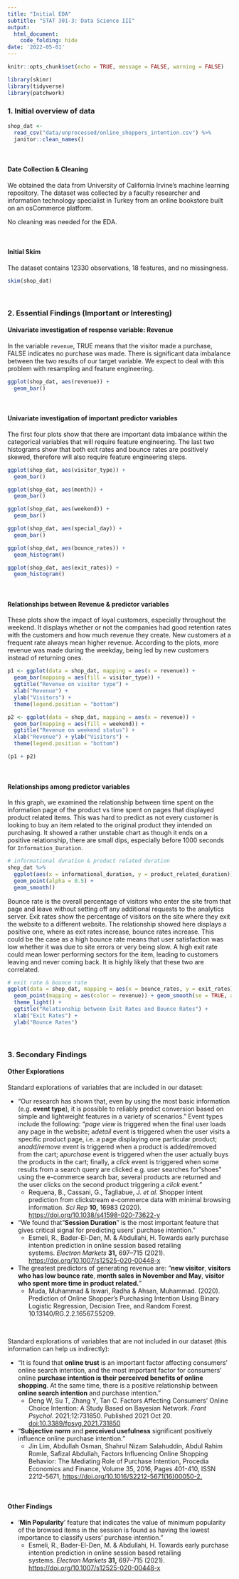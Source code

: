```yaml
---
title: "Initial EDA"
subtitle: "STAT 301-3: Data Science III"
output: 
  html_document: 
    code_folding: hide
date: '2022-05-01'
---
```


```r
knitr::opts_chunk$set(echo = TRUE, message = FALSE, warning = FALSE)
```

```r
library(skimr)
library(tidyverse)
library(patchwork)
```

### 1. Initial overview of data

```r
shop_dat <- 
  read_csv("data/unprocessed/online_shoppers_intention.csv") %>% 
  janitor::clean_names()
```

<br>

#### Date Collection & Cleaning

We obtained the data from University of California Irvine's machine learning repository. The dataset was collected by a faculty researcher and information technology specialist in Turkey from an online bookstore built on an osCommerce platform.

No cleaning was needed for the EDA.

<br>

#### Initial Skim

The dataset contains 12330 observations, 18 features, and no missingness.

```r
skim(shop_dat)
```

<br>

### 2. Essential Findings (Important or Interesting)

#### Univariate investigation of response variable: Revenue

In the variable `revenue`, TRUE means that the visitor made a purchase, FALSE indicates no purchase was made. There is significant data imbalance between the two results of our target variable. We expect to deal with this problem with resampling and feature engineering. 

```r
ggplot(shop_dat, aes(revenue)) +
  geom_bar()
```

<br>

#### Univariate investigation of important predictor variables

The first four plots show that there are important data imbalance within the categorical variables that will require feature engineering. The last two histograms show that both exit rates and bounce rates are positively skewed, therefore will also require feature engineering steps.

```r
ggplot(shop_dat, aes(visitor_type)) +
  geom_bar()

ggplot(shop_dat, aes(month)) +
  geom_bar()

ggplot(shop_dat, aes(weekend)) +
  geom_bar()

ggplot(shop_dat, aes(special_day)) +
  geom_bar()

ggplot(shop_dat, aes(bounce_rates)) +
  geom_histogram()

ggplot(shop_dat, aes(exit_rates)) +
  geom_histogram()
```

<br>

#### Relationships between Revenue & predictor variables

These plots show the impact of loyal customers, especially throughout the weekend. It displays whether or not the companies had good retention rates with the customers and how much revenue they create. New customers at a frequent rate always mean higher revenue. According to the plots, more revenue was made during the weekday, being led by new customers instead of returning ones.

```r
p1 <- ggplot(data = shop_dat, mapping = aes(x = revenue)) +
  geom_bar(mapping = aes(fill = visitor_type)) + 
  ggtitle("Revenue on visitor type") + 
  xlab("Revenue") + 
  ylab("Visitors") + 
  theme(legend.position = "bottom")

p2 <- ggplot(data = shop_dat, mapping = aes(x = revenue)) +
  geom_bar(mapping = aes(fill = weekend)) + 
  ggtitle("Revenue on weekend status") + 
  xlab("Revenue") + ylab("Visitors") + 
  theme(legend.position = "bottom")

(p1 + p2)
```

<br>

#### Relationships among predictor variables

In this graph, we examined the relationship between time spent on the information page of the product vs time spent on pages that displayed product related items. This was hard to predict as not every customer is looking to buy an item related to the original product they intended on purchasing. It showed a rather unstable chart as though it ends on a positive relationship, there are small dips, especially before 1000 seconds for `Information_Duration`.
```r
# informational duration & product related duration
shop_dat %>% 
  ggplot(aes(x = informational_duration, y = product_related_duration)) +
  geom_point(alpha = 0.5) +
  geom_smooth()
```

Bounce rate is the overall percentage of visitors who enter the site from that page and leave without setting off any additional requests to the analytics server. Exit rates show the percentage of visitors on the site where they exit the website to a different website. The relationship showed here displays a positive one, where as exit rates increase, bounce rates increase. This could be the case as a high bounce rate means that user satisfaction was low whether it was due to site errors or very being slow. A high exit rate could mean lower performing sectors for the item, leading to customers leaving and never coming back. It is highly likely that these two are correlated.

```r
# exit rate & bounce rate
ggplot(data = shop_dat, mapping = aes(x = bounce_rates, y = exit_rates)) +
  geom_point(mapping = aes(color = revenue)) + geom_smooth(se = TRUE, alpha = 0.5) +
  theme_light() + 
  ggtitle("Relationship between Exit Rates and Bounce Rates") + 
  xlab("Exit Rates") + 
  ylab("Bounce Rates")
```

<br>

### 3. Secondary Findings

#### Other Explorations

Standard explorations of variables that are included in our dataset:

-   "Our research has shown that, even by using the most basic information (e.g. **event type**), it is possible to reliably predict conversion based on simple and lightweight features in a variety of scenarios." Event types include the following: "*page view* is triggered when the final user loads any page in the website; a*detail* event is triggered when the user visits a specific product page, i.e. a page displaying one particular product; an*add/remove* event is triggered when a product is added/removed from the cart; a*purchase* event is triggered when the user actually buys the products in the cart; finally, a *click* event is triggered when some results from a search query are clicked e.g. user searches for "shoes" using the e-commerce search bar, several products are returned and the user clicks on the second product triggering a *click* event."
    -   Requena, B., Cassani, G., Tagliabue, J. *et al.* Shopper intent prediction from clickstream e-commerce data with minimal browsing information. *Sci Rep* **10,** 16983 (2020). <https://doi.org/10.1038/s41598-020-73622-y>
    
-   "We found that "**Session Duration**" is the most important feature that gives critical signal for predicting users' purchase intention."
    -   Esmeli, R., Bader-El-Den, M. & Abdullahi, H. Towards early purchase intention prediction in online session based retailing systems. *Electron Markets* **31,** 697--715 (2021). <https://doi.org/10.1007/s12525-020-00448-x>
    
-   The greatest predictors of generating revenue are: "**new visitor**, **visitors who has low bounce rate**, **month sales in November and May**, **visitor who spent more time in product related.**"
    -   Muda, Muhammad & Iswari, Radha & Ahsan, Muhammad. (2020). Prediction of Online Shopper's Purchasing Intention Using Binary Logistic Regression, Decision Tree, and Random Forest. 10.13140/RG.2.2.16567.55209.

<br>

Standard explorations of variables that are not included in our dataset (this information can help us indirectly):

-   "It is found that **online trust** is an important factor affecting consumers' online search intention, and the most important factor for consumers' online **purchase intention is their perceived benefits of online shopping**. At the same time, there is a positive relationship between **online search intention** and purchase intention."
    -   Deng W, Su T, Zhang Y, Tan C. Factors Affecting Consumers' Online Choice Intention: A Study Based on Bayesian Network. *Front Psychol*. 2021;12:731850. Published 2021 Oct 20. <doi:10.3389/fpsyg.2021.731850>
-   "**Subjective norm** and **perceived usefulness** significant positively influence online purchase intention."
    -   Jin Lim, Abdullah Osman, Shahrul Nizam Salahuddin, Abdul Rahim Romle, Safizal Abdullah, Factors Influencing Online Shopping Behavior: The Mediating Role of Purchase Intention, Procedia Economics and Finance, Volume 35, 2016, Pages 401-410, ISSN 2212-5671, [https://doi.org/10.1016/S2212-5671(16)00050-2.](https://doi.org/10.1016/S2212-5671(16)00050-2.)

<br>

#### Other Findings

-   '**Min Popularity**' feature that indicates the value of minimum popularity of the browsed items in the session is found as having the lowest importance to classify users' purchase intention."
    -   Esmeli, R., Bader-El-Den, M. & Abdullahi, H. Towards early purchase intention prediction in online session based retailing systems. *Electron Markets* **31,** 697--715 (2021). <https://doi.org/10.1007/s12525-020-00448-x>

